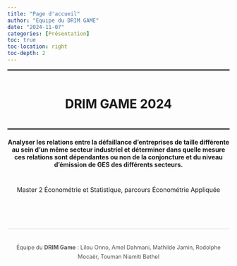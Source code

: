 ```yaml
---
title: "Page d'accueil"
author: "Equipe du DRIM GAME"
date: "2024-11-07"
categories: [Présentation]
toc: true
toc-location: right
toc-depth: 2
---
```

<div style="text-align: center; border-top: 2px solid black; border-bottom: 2px solid black; padding: 20px;">
  <h1>DRIM GAME 2024</h1>
</div>

<div style="text-align: center; margin-top: 20px;">
  <p>
  <strong>
      Analyser les relations entre la défaillance d’entreprises de taille différente au sein d’un même secteur industriel et déterminer dans quelle mesure ces relations sont dépendantes ou non de la conjoncture et du niveau d’émission de GES des différents secteurs.
  </strong>
  </p>
</div>

<footer style="text-align: center; margin-top: 40px;">
  <p>Master 2 Économétrie et Statistique, parcours Économétrie Appliquée</p>
</footer>

<div style="display: flex; justify-content: center; gap: 20px; margin: 50px auto;">
  <div style="margin-top: 30px; text-align: center; border-top: 1px solid #ccc; padding-top: 20px;">
  <p style="font-size: 0.9em; color: #555; line-height: 1.6;">
      Équipe du <strong>DRIM Game</strong> : Lilou Onno, Amel Dahmani, Mathilde Jamin, Rodolphe Mocaër, Touman Niamiti Bethel
  </p>
  </div>
</div>